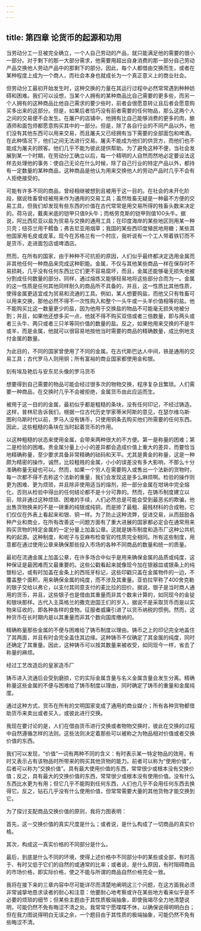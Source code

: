 ```yaml
---
---
---
```

title: 第四章 论货币的起源和功用
---

当劳动分工一旦被完全确立，一个人自己劳动的产品，就只能满足他的需要的很小一部分。对于剩下的那一大部分需求，他需要用超出自身消费的那一部分自己劳动产品交换他人劳动产品中的那剩下的部分。因此，每个人都借由交换而生，或者在某种程度上成为一个商人，而社会本身也就成长为一个真正意义上的商业社会。

但劳动分工最初开始发生时，这种交换的力量在其运行过程中必然常常遇到种种妨碍和困难。我们可以设想，当某个人拥有的某种商品比自己需要的更多些，而另一个人拥有的这种商品比他自己需求的要少些时，前者会很愿意转让且后者会愿意购买多出来的这部分。但是，如果后者恰巧没有前者需要的任何物品，那么这两个人之间的交易便不会发生。在屠户的店铺中，他拥有比自己能够消费的更多的肉，酿酒师和面包师都愿意购买其中的一部分。但是，除了各自行业的不同产品以外，他们没有其他东西可以用来交易，而且屠夫又已经拥有当下需要的全部面包和啤酒。在此种情况下，他们之间无法进行交易。屠夫不能成为他们的供货方，而他们也不能成为屠夫的顾客。他们几乎不能为彼此提供帮助。为了避免这种不便，当社会发展到某一个时期，在劳动分工确立以后，每一个精明的人自然而然地必定要设法这样去处理他的事务：使自己无论在什么时候，除了自己行业的特定产品以外，都持有一定数量的某种商品，这种商品是他认为用来交换他人的劳动产品时几乎不会有人拒绝接受的。

可能有许多不同的商品，曾经相继被想到且被用于这一目的。在社会的未开化阶段，据说牲畜曾经被用来作为通用的交易工具；虽然牲畜无疑是一种最不方便的交易工具，但我们却发现有些东西的价值在古代常常是用交易所得的牲畜头数来决定的。荷马说，戴奥米底的铠甲只值9头牛；而格劳克斯的铠甲则值100头牛。据说，阿比西尼亚以盐为贸易与交换的通用工具；在印度海岸的某些地区则用某一种贝壳；纽芬兰用干鳕鱼；弗吉尼亚用烟草；我国的某些西印度殖民地用糖；某些其他国家用毛皮或皮革。现今在苏格兰有一个村庄，我听说有一个工人带着铁钉而不是货币，走进面包店或啤酒店。

然而，在所有的国家，由于种种不可抗拒的原因，人们似乎最终都决定选用金属而非其他任何一种商品来完成这种职能。金属，不仅与其他某些商品一样在保存时不易损耗，几乎没有任何东西比它们更不容易腐坏，而且，金属还能够毫无损失地被分割成任何数量的部分。同样，通过熔炼又能够轻易地将这些部分合而为一。金属的这一性质是任何其他同样耐久的商品所不具备的，并且，这一性质比其他性质，使得金属更适宜成为贸易和流通的工具。例如，某人想要购盐，而他又只有牲畜可以用来交换，那他必然不得不一次性购入和整个一头牛或一头羊价值相等的盐。他不能购买比这一数量更少的盐，因为他用于交换盐的物品不可能毫无损失地被分割；并且，如果他还想多买一点，他就不得不购买双倍或者三倍数量，即与两头或者三头牛、两只或者三只羊等同价值的数量的盐。反之，如果他用来交换的不是牛或羊，而是金属，他就可以很容易地按他当时需要的商品的精确数量，成比例地支付金属的数量。

为此目的，不同的国家曾使用了不同的金属。在古代斯巴达人中间，铁是通用的交易工具；古代罗马人则用铜；所有富裕的商业国家都使用金和银。



刻有埃及艳后与安东尼头像的罗马货币

想要得到自己需要的物品可能会经过很多次的物物交换，程序复杂且繁琐。人们需要一种商品，在交换时几乎不会被拒绝，金属货币由此应运而生。

被用于这一目的的金属，最初似乎都是粗糙的条块，没有任何印记，不经过铸造。这样，普林尼告诉我们，根据一位古代历史学家蒂米阿斯的意见，在瑟尔维乌斯·图利乌斯时代以前，罗马人没有铸币，只使用铜条去购买他们所需要的任何东西。因此，这些粗糙的条块在当时起着货币的作用。

以这种粗糙的状态来使用金属，会带来两种很大的不方便。第一是称量的困难；第二是检验的困难。贵金属分量上小小的差异都会造成价值上重大的差异，而要恰当地精确称量，至少要求具备非常精确的砝码和天平。尤其是黄金的称量，这是一种颇为精密的操作。诚然，比较粗贱的金属，小小的误差没有多大影响，不那么十分准确称量无疑也可以。然而，如果一个穷人在需要购入或售出一个法新的货物时，每一次都不得不去称这个法新的重量，我们会发现这是多么麻烦啊。检验的操作则更为困难、更为烦琐，并且除非使用适当的熔剂，把一部分金属在坩埚中完全熔化，否则从检验中得出的任何结论都不是十分可靠的。然而，在铸币制度建立以前，除非通过这种烦琐、困难的手续，人们必然总是可能会受到最恶劣的欺骗，他出售货物换来的不是一磅重的纯银或纯铜，而是掺了最粗、最贱材料的合成物，它们仅仅在外表上看起来和银、铜一样。为了防止这种流弊，促进交易，从而鼓励各种产业和商业，在所有改善这一问题方面有了重大进展的国家都必定会在通常用来购买货物的特定金属的一定分量上加盖公章。这就是铸币制度和造币厂这种公共机构的起源。这种制度，和呢子与亚麻布检查官的性质完全相同。所有这些制度，用意都在通过使用公章来确保那些投入市场的各种不同商品的数量和统一的质量。

最初在流通金属上加盖公章，在许多场合中似乎是用来确保金属的品质或纯度，这种保证是最困难而又最重要的。这些公戳看起来就像现今加在银器皿或银条上的纯银标记，或有时加盖在金条上的西班牙标记，这些印戳只盖在金属物件的一边，不覆盖整个面积，用来确保金属的纯度，而不涉及其重量。亚伯拉罕称了400舍克勒的银子交给以弗仑，以支付其同意支付的麦比拉的田价。据说，银子是当时商人通用的货币，并且，这些银子也是借由其重量而非其个数来计算的，如同现今的金锭和银块那样。古代入主英格兰的撒克逊国王们的岁入，据说不是采取货币而是以实物来征收的，即各种各样的食物。征服者威廉引进了以货币纳税的惯例。然而，这种货币在长时期内是以其重量而非其个数向国库缴纳的。

精确称量那些金属的不便与困难给了铸币制度以理由。铸币之上的印记完全地盖住了其两面，并且有时会完全盖住其边缘。这种铸币不仅确定了其金属的纯度，同时还确定了其重量。因此，这种铸币可以按其数量来被收受，如同现今一样，省去了称量的麻烦。



经过工艺改造后的皇家造币厂

铸币进入流通后会受到磨损，它的实际金属含量与名义金属含量会发生分离。精确称量这些金属的不便与困难给了铸币制度以理由，同时确定了铸币的重量和金属纯度。

通过这种方式，货币在所有的文明国家变成了通用的商业媒介；所有各种货物都借助货币来卖出或者买入，或彼此进行交换。

我现在要讨论的是，人们在借由货币进行交换或者物物交换时，彼此在交换的过程中自然遵循怎样的法则。这些法则决定着那些可以被称之为物品相对价值或者交换价值的东西。

我们可以发现，“价值”一词有两种不同的含义：有时表示某一特定物品的效用，有时又表示占有该物品时所带来的购买其他货物的能力。前者可以称为“使用价值”，后者可以称为“交换价值”。具有最大使用价值的东西，常常很少或根本没有交换价值；反之，具有最大的交换价值的东西，常常很少或根本没有使用价值。没有什么东西比水更为有用；但它几乎不能购到任何东西，人们也几乎不会用任何东西去换得它。反之，钻石几乎没有什么使用价值，但常常需要大量的其他货物才能交换到它。

为了探讨支配商品交换价值的原则，我将力图表明：

首先，这一交换价值的真实尺度是什么；或者说，是什么构成了一切商品的真实价格。

其次，构成这一真实价格的不同部分是什么。

最后，到底是什么不同的环境，使得上述价格中不同部分中的某些或全部，有时高于、有时又低于它们的自然的或通常的比率；或者说，是什么原因，有时阻碍商品的市场价格，即实际价格，使之不能与所谓的商品自然价格完全一致。

我将在接下来的三章内容中尽可能详尽而清楚地阐明这三个问题，在这方面我必须非常诚挚地恳求读者的耐心和注意：他要耐心地考察或许在某些地方看来似乎是不必要的烦琐的细节；但某些主题由于其性质极端抽象，即使我竭尽全力地清楚说明，可能仍然不免有晦涩不清之处。我常常宁愿喋喋不休，以确保说得明明白白；但在我力图说得明白无误之余，一个题目由于其性质的极端抽象，可能仍然不免有些晦涩不清。